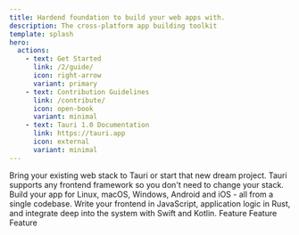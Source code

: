 ```yaml
---
title: Hardend foundation to build your web apps with.
description: The cross-platform app building toolkit
template: splash
hero:
  actions:
    - text: Get Started
      link: /2/guide/
      icon: right-arrow
      variant: primary
    - text: Contribution Guidelines
      link: /contribute/
      icon: open-book
      variant: minimal
    - text: Tauri 1.0 Documentation
      link: https://tauri.app
      icon: external
      variant: minimal
---
```



<div class="hero-bg"></div>

<CardGrid stagger>
  <Card title="Frontend Independent" icon="rocket">
    Bring your existing web stack to Tauri or start that new dream project.
    Tauri supports any frontend framework so you don't need to change your
    stack.
  </Card>
  <Card title="Cross Platform" icon="rocket">
    Build your app for Linux, macOS, Windows, Android and iOS - all from a
    single codebase.
  </Card>
  <Card title="Inter-Process Communication" icon="rocket">
    Write your frontend in JavaScript, application logic in Rust, and integrate
    deep into the system with Swift and Kotlin.
  </Card>
  <Card title="Maximum Security" icon="rocket">
    Feature
  </Card>
  <Card title="Minimal Size" icon="rocket">
    Feature
  </Card>
  <Card title="Powered by Rust" icon="rocket">
    Feature
  </Card>
</CardGrid>
